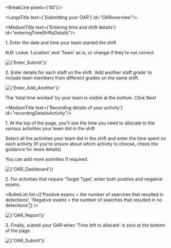 
<div className="govuk-width-container main-height">

<BreakLine pixels={'40'}/>

<div className="grid-row">

<div className="column-one-quarter">

<SubNavigation navItems={navItems} isHelp={true}/>

</div>





<div className="column-five-eighths">

<LargeTitle text={'Submitting your OAR'} id="OARoverview"/>

<MediumTitle text={'Entering time and shift details'} id="enteringTimeShiftsDetails"/>

<p> 1.  Enter the date and time your team started the shift</p>

 <p>   N.B: Leave ‘Location’ and ‘Team’ as is, or change if they’re not correct</p>

<div style={{marginBottom: "20px"}}>
    <Image source={'/images/help/EnteringTimeShifts/submit.png'} alt={'Enter_Submit'}/>
</div>

<p> 2.  Enter details for each staff on the shift. ‘Add another staff grade’ to include team members from different grades on the same shift. </p>

<div style={{marginBottom: "20px"}}>
    <Image source={'/images/help/EnteringTimeShifts/add-another.png'} alt={'Enter_Add_Another'}/>
</div>

<p> The ‘total time worked’ by your team is visible at the bottom. Click Next</p>


<MediumTitle text={'Recording details of your activity'} id="recordingDetailsActivity"/>

<p> 1. At the top of the page, you’ll see the time you need to allocate to the various activities your team did in the shift</p>

Select all the activities your team did in the shift and enter the time spent on each activity (If you’re unsure about which activity to choose, check the guidance for more details)

You can add more activities if required.

<div style={{marginBottom: "20px"}}>
    <Image source={'/images/help/RecordingDetails/1.png'} alt={'OAR_Dashboard'}/>
</div>

<p> 2.  For activities that require ‘Target Type’, enter both positive and negative exams. </p>

<BulletList list={['Positive exams = the number of searches that resulted in detections', 'Negative exams = the number of searches that resulted in no detections']} />

<div style={{marginBottom: "20px"}}>
    <Image source={'/images/help/RecordingDetails/2.png'} alt={'OAR_Report'}/>
</div>

<p> 3.  Finally, submit your OAR when ‘Time left to allocate’ is zero at the bottom of the page </p>

<div style={{marginBottom: "20px"}}>
    <Image source={'/images/help/RecordingDetails/3.png'} alt={'OAR_Submit'}/>
</div>


</div>
</div>
</div>